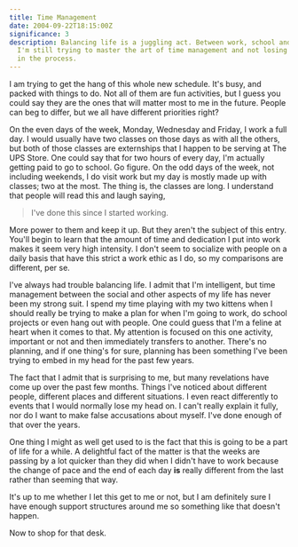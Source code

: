 ```yaml
---
title: Time Management
date: 2004-09-22T18:15:00Z
significance: 3
description: Balancing life is a juggling act. Between work, school and kittens,
  I'm still trying to master the art of time management and not losing my head
  in the process.
---
```


I am trying to get the hang of this whole new schedule. It's busy, and packed with things to do. Not all of them are fun activities, but I guess you could say they are the ones that will matter most to me in the future. People can beg to differ, but we all have different priorities right?

On the even days of the week, Monday, Wednesday and Friday, I work a full day. I would usually have two classes on those days as with all the others, but both of those classes are externships that I happen to be serving at The UPS Store. One could say that for two hours of every day, I'm actually getting paid to go to school. Go figure. On the odd days of the week, not including weekends, I do visit work but my day is mostly made up with classes; two at the most. The thing is, the classes are long. I understand that people will read this and laugh saying,

> I've done this since I started working.

More power to them and keep it up. But they aren't the subject of this entry. You'll begin to learn that the amount of time and dedication I put into work makes it seem very high intensity. I don't seem to socialize with people on a daily basis that have this strict a work ethic as I do, so my comparisons are different, per se.

I've always had trouble balancing life. I admit that I'm intelligent, but time management between the social and other aspects of my life has never been my strong suit. I spend my time playing with my two kittens when I should really be trying to make a plan for when I'm going to work, do school projects or even hang out with people. One could guess that I'm a feline at heart when it comes to that. My attention is focused on this one activity, important or not and then immediately transfers to another. There's no planning, and if one thing's for sure, planning has been something I've been trying to embed in my head for the past few years.

The fact that I admit that is surprising to me, but many revelations have come up over the past few months. Things I've noticed about different people, different places and different situations. I even react differently to events that I would normally lose my head on. I can't really explain it fully, nor do I want to make false accusations about myself. I've done enough of that over the years.

One thing I might as well get used to is the fact that this is going to be a part of life for a while. A delightful fact of the matter is that the weeks are passing by a lot quicker than they did when I didn't have to work because the change of pace and the end of each day **is** really different from the last rather than seeming that way.

It's up to me whether I let this get to me or not, but I am definitely sure I have enough support structures around me so something like that doesn't happen.

Now to shop for that desk.
